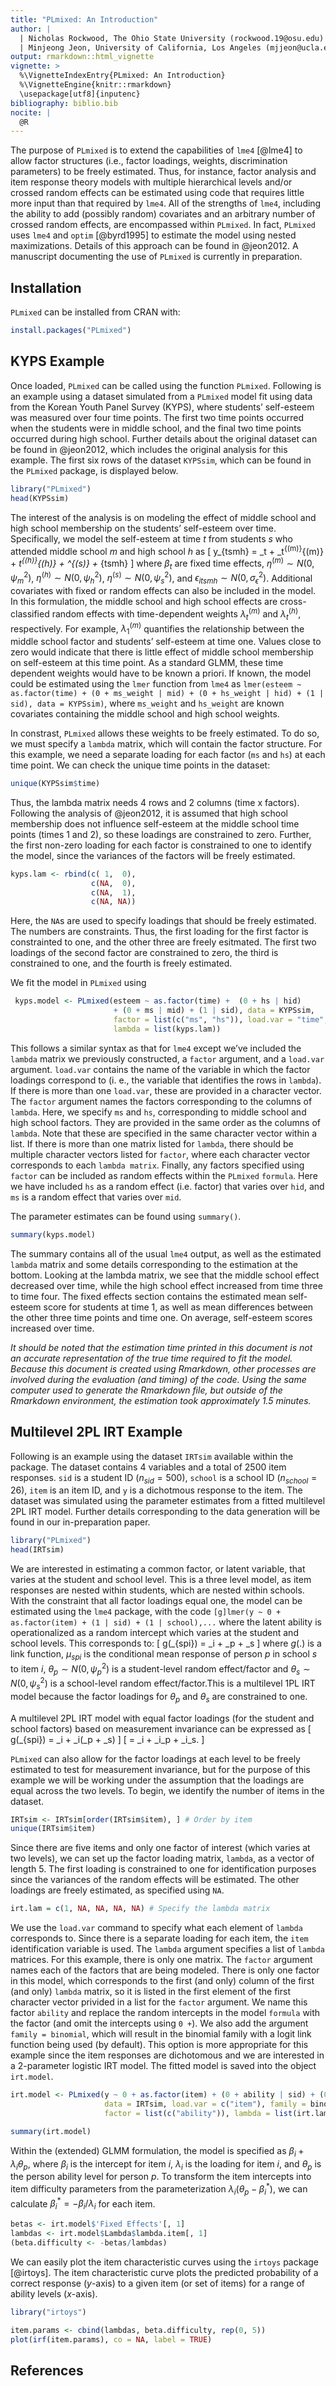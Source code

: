```yaml
---
title: "PLmixed: An Introduction"
author: |
  | Nicholas Rockwood, The Ohio State University (rockwood.19@osu.edu)
  | Minjeong Jeon, University of California, Los Angeles (mjjeon@ucla.edu)
output: rmarkdown::html_vignette
vignette: >
  %\VignetteIndexEntry{PLmixed: An Introduction}
  %\VignetteEngine{knitr::rmarkdown}
  \usepackage[utf8]{inputenc}
bibliography: biblio.bib
nocite: | 
  @R
---
```



The purpose of `PLmixed` is to extend the capabilities of `lme4` [@lme4] to allow factor structures (i.e., factor loadings, weights, discrimination parameters) to be freely estimated. Thus, for instance, factor analysis and item response theory models with multiple hierarchical levels and/or crossed random effects can be estimated using code that requires little more input than that required by `lme4`. All of the strengths of `lme4`, including the ability to add (possibly random) covariates and an arbitrary number of crossed random effects, are encompassed within `PLmixed`. In fact, `PLmixed` uses `lme4` and `optim` [@byrd1995] to estimate the model using nested maximizations. Details of this approach can be found in @jeon2012. A manuscript documenting the use of `PLmixed` is currently in preparation. 

## Installation

`PLmixed` can be installed from CRAN with:

```r
install.packages("PLmixed")
```


## KYPS Example
Once loaded, `PLmixed` can be called using the function `PLmixed`. Following is an example using a dataset simulated from a `PLmixed` model fit using data from the Korean Youth Panel Survey (KYPS), where students' self-esteem was measured over four time points. The first two time points occurred when the students were in middle school, and the final two time points occurred during high school. Further details about the original dataset can be found in @jeon2012, which includes the original analysis for this example. The first six rows of the dataset `KYPSsim`, which can be found in the `PLmixed` package, is displayed below.
```r
library("PLmixed")
head(KYPSsim)
```

The interest of the analysis is on modeling the effect of middle school and high school membership on the students' self-esteem over time. Specifically, we model the self-esteem at time $t$ from students $s$ who attended middle school $m$ and high school $h$ as 
\[
y_{tsmh} = \beta_t + \lambda_t^{(m)}\eta^{(m)} + \lambda_t^{(h)}\eta^{(h)}  + \eta^{(s)} + \epsilon_{tsmh}
\]
where $\beta_t$ are fixed time effects, $\eta^{(m)} \sim N(0, \psi^2_m)$, $\eta^{(h)} \sim N(0, \psi^2_h)$, $\eta^{(s)} \sim N(0, \psi^2_s)$, and $\epsilon_{itsmh} \sim N(0, \sigma^2_{\epsilon})$. Additional covariates with fixed or random effects can also be included in the model. In this formulation, the middle school and high school effects are cross-classified random effects with time-dependent weights $\lambda_t^{(m)}$ and $\lambda_t^{(h)}$, respectively. For example, $\lambda_1^{(m)}$ quantifies the relationship between the middle school factor and students' self-esteem at time one. Values close to zero would indicate that there is little effect of middle school membership on self-esteem at this time point. As a standard GLMM, these time dependent weights would have to be known a priori. If known, the model could be estimated using the `lmer` function from `lme4` as 
`lmer(esteem ~ as.factor(time) + (0 + ms_weight | mid) + (0 + hs_weight | hid) + (1 | sid), data = KYPSsim)`,
where `ms_weight` and `hs_weight` are known covariates containing the middle school and high school weights. 

In constrast, `PLmixed` allows these weights to be freely estimated. To do so, we must specify a `lambda` matrix, which will contain the factor structure. For this example, we need a separate loading for each factor (`ms` and `hs`) at each time point. We can check the unique time points in the dataset:
```r
unique(KYPSsim$time)
```
Thus, the lambda matrix needs 4 rows and 2 columns (time x factors). Following the analysis of @jeon2012, it is assumed that high school membership does not influence self-esteem at the middle school time points (times 1 and 2), so these loadings are constrained to zero. Further, the first non-zero loading for each factor is constrained to one to identify the model, since the variances of the factors will be freely estimated.

```r
kyps.lam <- rbind(c( 1,  0),
                  c(NA,  0),
                  c(NA,  1),
                  c(NA, NA))

```
Here, the `NA`s are used to specify loadings that should be freely estimated. The numbers are constraints. Thus, the first loading for the first factor is constrainted to one, and the other three are freely esitmated. The first two loadings of the second factor are constrained to zero, the third is constrained to one, and the fourth is freely estimated. 

We fit the model in `PLmixed` using

```r
 kyps.model <- PLmixed(esteem ~ as.factor(time) +  (0 + hs | hid)   
                       + (0 + ms | mid) + (1 | sid), data = KYPSsim,  
                       factor = list(c("ms", "hs")), load.var = "time",
                       lambda = list(kyps.lam))
```

This follows a similar syntax as that for `lme4` except we've included the `lambda` matrix we previously constructed, a `factor` argument, and a `load.var` argument. `load.var` contains the name of the variable in which the factor loadings correspond to (i. e., the variable that identifies the rows in `lambda`). If there is more than one `load.var`, these are provided in a character vector. The `factor` argument names the factors corresponding to the columns of `lambda`. Here, we specify `ms` and `hs`, corresponding to middle school and high school factors. They are provided in the same order as the columns of `lambda`. Note that these are specified in the same character vector within a list. If there is more than one matrix listed for `lambda`, there should be multiple character vectors listed for `factor`, where each character vector corresponds to each `lambda matrix`. Finally, any factors specified using `factor` can be included as random effects within the `PLmixed` `formula`. Here we have included `hs` as a random effect (i.e. factor) that varies over `hid`, and `ms` is a random effect that varies over `mid`.

The parameter estimates can be found using `summary()`. 

```r
summary(kyps.model)
```

The summary contains all of the usual `lme4` output, as well as the estimated `lambda` matrix and some details corresponding to the estimation at the bottom. Looking at the lambda matrix, we see that the middle school effect decreased over time, while the high school effect increased from time three to time four. The fixed effects section contains the estimated mean self-esteem score for students at time 1, as well as mean differences between the other three time points and time one. On average, self-esteem scores increased over time.

*It should be noted that the estimation time printed in this document is not an accurate representation of the true time required to fit the model. Because this document is created using Rmarkdown, other processes are involved during the evaluation (and timing) of the code. Using the same computer used to generate the Rmarkdown file, but outside of the Rmarkdown environment, the estimation took approximately 1.5 minutes.*


## Multilevel 2PL IRT Example

Following is an example using the dataset `IRTsim` available within the package. The dataset contains 4 variables and a total of 2500 item responses. `sid` is a student ID ($n_{sid} = 500$), `school` is a school ID ($n_{school} = 26$), `item` is an item ID, and `y` is a dichotmous response to the item. The dataset was simulated using the parameter estimates from a fitted multilevel 2PL IRT model. Further details corresponding to the data generation will be found in our in-preparation paper.  

```r
library("PLmixed")
head(IRTsim)
```

We are interested in estimating a common factor, or latent variable, that varies at the student and school level. This is a three level model, as item responses are nested within students, which are nested within schools. With the constraint that all factor loadings equal one, the model can be estimated using the `lme4` package, with the code `[g]lmer(y ~ 0 + as.factor(item) + (1 | sid) + (1 | school),...` where the latent ability is operationalized as a random intercept which varies at the student and school levels. This corresponds to:
\[
g(\mu_{spi}) = \beta_i + \theta_p + \theta_s
\]
where  $g(.)$ is a link function, $\mu_{spi}$ is the conditional mean response of person $p$ in school $s$ to item $i$, $\theta_p \sim N(0, \psi^2_{p})$ is a student-level random effect/factor and $\theta_s \sim N(0, \psi^2_{s})$ is a school-level random effect/factor.This is a multilevel 1PL IRT model because the factor loadings for $\theta_p$ and $\theta_s$ are constrained to one. 

A multilevel 2PL IRT model with equal factor loadings (for the student and school factors) based on measurement invariance can be expressed as
\[
g(\mu_{spi}) = \beta_i + \lambda_i(\theta_p + \theta_s)
\]
\[
= \beta_i + \lambda_i\theta_p + \lambda_i\theta_s.
\]

`PLmixed` can also allow for the factor loadings at each level to be freely estimated to test for measurement invariance, but for the purpose of this example we will be working under the assumption that the loadings are equal across the two levels. To begin, we identify the number of items in the dataset. 

```r
IRTsim <- IRTsim[order(IRTsim$item), ] # Order by item
unique(IRTsim$item)
```

Since there are five items and only one factor of interest (which varies at two levels), we can set up the factor loading matrix, `lambda`, as a vector of length 5. The first loading is constrained to one for identification purposes since the variances of the random effects will be estimated. The other loadings are freely estimated, as specified using `NA`.

```r
irt.lam = c(1, NA, NA, NA, NA) # Specify the lambda matrix
```

We use the `load.var` command to specify what each element of `lambda` corresponds to. Since there is a separate loading for each item, the `item` identification variable is used. The `lambda` argument specifies a list of `lambda` matrices. For this example, there is only one matrix. The `factor` argument names each of the factors that are being modeled. There is only one factor in this model, which corresponds to the first (and only) column of the first (and only) `lambda` matrix, so it is listed in the first element of the first character vector privided in a list for the `factor` argument. We name this factor `ability` and replace the random intercepts in the model `formula` with the factor (and omit the intercepts using `0 + `). We also add the argument `family = binomial`, which will result in the binomial family with a logit link function being used (by default). This option is more appropriate for this example since the item responses are dichotomous and we are interested in a 2-parameter logistic IRT model. The fitted model is saved into the object `irt.model`.

```r
irt.model <- PLmixed(y ~ 0 + as.factor(item) + (0 + ability | sid) + (0 + ability | school),
                     data = IRTsim, load.var = c("item"), family = binomial,
                     factor = list(c("ability")), lambda = list(irt.lam))
```
```r
summary(irt.model)
```

Within the (extended) GLMM formulation, the model is specified as $\beta_i + \lambda_i\theta_p$, where $\beta_i$ is the intercept for item $i$, $\lambda_i$ is the loading for item $i$, and $\theta_p$ is the person ability level for person $p$. To transform the item intercepts into item difficulty parameters from the parameterization $\lambda_i(\theta_p - \beta_i^*)$, we can calculate $\beta_i^* = -\beta_i/\lambda_i$ for each item.

```r
betas <- irt.model$'Fixed Effects'[, 1]
lambdas <- irt.model$Lambda$lambda.item[, 1]
(beta.difficulty <- -betas/lambdas)
```

We can easily plot the item characteristic curves using the `irtoys` package [@irtoys]. The item characteristic curve plots the predicted probability of a correct response ($y$-axis) to a given item (or set of items) for a range of ability levels ($x$-axis).

```r
library("irtoys")
```
```r
item.params <- cbind(lambdas, beta.difficulty, rep(0, 5))
plot(irf(item.params), co = NA, label = TRUE)
```

## References
